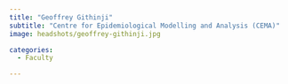 ```yaml
---
title: "Geoffrey Githinji"
subtitle: "Centre for Epidemiological Modelling and Analysis (CEMA)"
image: headshots/geoffrey-githinji.jpg

categories:
  - Faculty

---
```


